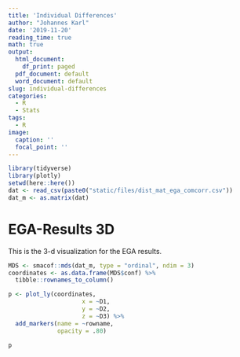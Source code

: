 ```yaml
---
title: 'Individual Differences'
author: "Johannes Karl"
date: '2019-11-20'
reading_time: true
math: true
output:
  html_document:
    df_print: paged
  pdf_document: default
  word_document: default
slug: individual-differences
categories:
  - R
  - Stats
tags:
  - R
image:
  caption: ''
  focal_point: ''
---
```



```r
library(tidyverse)
library(plotly)
setwd(here::here())
dat <- read_csv(paste0("static/files/dist_mat_ega_comcorr.csv"))
dat_m <- as.matrix(dat)
```

# EGA-Results 3D

This is the 3-d visualization for the EGA results.

```r

MDS <- smacof::mds(dat_m, type = "ordinal", ndim = 3)
coordinates <- as.data.frame(MDS$conf) %>%
  tibble::rownames_to_column()

p <- plot_ly(coordinates,
                     x = ~D1,
                     y = ~D2,
                     z = ~D3) %>%
  add_markers(name = ~rowname,
              opacity = .80)
  
p
```